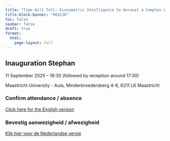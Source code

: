 ```yaml
---
title: "Time Will Tell: Econometric Intelligence to Unravel a Complex World"
title-block-banner: "001C3D"
toc: false
navbar: false
draft: true
format: 
  html:
    page-layout: full
---
```


::: {.callout-note collapse="true"}
## Inauguration Stephan
<i class="bi bi-calendar"></i> 11 September 2025 -- 16:30 (followed by reception around 17:30)

<i class="bi bi-geo-alt-fill"></i> Maastricht University - Aula, Minderbroedersberg 4-6, 6211 LK Maastricht

:::

### Confirm attendance / absence

[Click here for the English version](https://maastrichtuniversity.eu.qualtrics.com/jfe/form/SV_eWi6asEuliVVoX4?Q_Language=EN)

### Bevestig aanwezigheid / afwezigheid

[Klik hier voor de Nederlandse versie](https://maastrichtuniversity.eu.qualtrics.com/jfe/form/SV_eWi6asEuliVVoX4Q_Language=NL)
